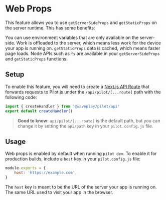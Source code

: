 # Web Props

This feature allows you to use `getServerSideProps` and `getStaticProps` on the server runtime. This has some benefits:

You can use environment variables that are only available on the server-side.
Work is offloaded to the server, which means less work for the device your app is running on.
`getStaticProps` data is cached, which means faster page loads.
Node APIs such as `fs` are available in your `getServerSideProps` and `getStaticProps` functions.

## Setup

To enable this feature, you will need to create a [Next.js API Route](https://nextjs.org/docs/api-routes/introduction) that forwards requests to Pilot.js under the `/api/pilot/[...route]` path with the following code:

```js:api/pilot/[...route].js
import { createHandler } from '@waveplay/pilot/api'
export default createHandler()
```

> **Good to know:** `api/pilot/[...route]` is the default path, but you can change it by setting the `api/path` key in your `pilot.config.js` file.

## Usage

Web props is enabled by default when running `pilot dev`. To enable it for production builds, include a `host` key in your `pilot.config.js` file:

```js:pilot.config.js
module.exports = {
	host: 'https://example.com',
}
```

The `host` key is meant to be the URL of the server your app is running on. The same URL used to visit your app in the browser.

